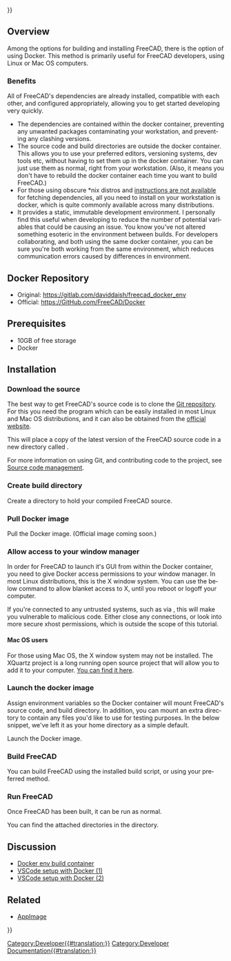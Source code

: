 <languages/>
{{UnfinishedDocu{{#translation:}}}}

<div lang="en" dir="ltr" class="mw-content-ltr">
{{Docnav
|[[Compile_on_MacOS|Compile on MacOS]]
|[[FreeCAD_Docker_CLI_mode|FreeCAD Docker CLI mode]]
}}
</div>

{{TOCright}}

<div lang="en" dir="ltr" class="mw-content-ltr">
==Overview==
</div>

<div lang="en" dir="ltr" class="mw-content-ltr">
Among the options for building and installing FreeCAD, there is the option of using Docker. This method is primarily useful for FreeCAD developers, using Linux or Mac OS computers.
</div>

<div lang="en" dir="ltr" class="mw-content-ltr">
===Benefits===
</div>

<div lang="en" dir="ltr" class="mw-content-ltr">
All of FreeCAD's dependencies are already installed, compatible with each other, and configured appropriately, allowing you to get started developing very quickly. 
* The dependencies are contained within the docker container, preventing any unwanted packages contaminating your workstation, and preventing any clashing versions.
* The source code and build directories are outside the docker container. This allows you to use your preferred editors, versioning systems, dev tools etc, without having to set them up in the docker container. You can just use them as normal, right from your workstation. (Also, it means you don't have to rebuild the docker container each time you want to build FreeCAD.)
* For those using obscure *nix distros and [[Compile_on_Linux#Getting_the_dependencies|instructions are not available]] for fetching dependencies, all you need to install on your workstation is docker, which is quite commonly available across many distributions.
* It provides a static, immutable development environment. I personally find this useful when developing to reduce the number of potential variables that could be causing an issue. You know you've not altered something esoteric in the environment between builds. For developers collaborating, and both using the same docker container, you can be sure you're both working from the same environment, which reduces communication errors caused by differences in environment.
</div>

<div lang="en" dir="ltr" class="mw-content-ltr">
==Docker Repository==
</div>

<div lang="en" dir="ltr" class="mw-content-ltr">
* Original: https://gitlab.com/daviddaish/freecad_docker_env
* Official: https://GitHub.com/FreeCAD/Docker
</div>

<div lang="en" dir="ltr" class="mw-content-ltr">
==Prerequisites==
</div>

<div lang="en" dir="ltr" class="mw-content-ltr">
* 10GB of free storage
* Docker
</div>

<div lang="en" dir="ltr" class="mw-content-ltr">
==Installation==
</div>

<div lang="en" dir="ltr" class="mw-content-ltr">
===Download the source===
</div>

<div lang="en" dir="ltr" class="mw-content-ltr">
The best way to get FreeCAD's source code is to clone the [https://github.com/FreeCAD/FreeCAD Git repository]. For this you need the {{incode|git}} program which can be easily installed in most Linux and Mac OS distributions, and it can also be obtained from the [http://git-scm.com/ official website].
</div>

<div lang="en" dir="ltr" class="mw-content-ltr">
This will place a copy of the latest version of the FreeCAD source code in a new directory called {{incode|freecad_source}}.
</div>

{{Code|lang=bash|code=
git clone --recurse-submodules https://github.com/FreeCAD/FreeCAD.git ~/my_code/freecad_source
}}

<div lang="en" dir="ltr" class="mw-content-ltr">
For more information on using Git, and contributing code to the project, see [[Source code management|Source code management]].
</div>

<div lang="en" dir="ltr" class="mw-content-ltr">
===Create build directory===
</div>

<div lang="en" dir="ltr" class="mw-content-ltr">
Create a directory to hold your compiled FreeCAD source.
</div>

{{Code|lang=bash|code=
mkdir ~/my_code/freecad_build
}}

<div lang="en" dir="ltr" class="mw-content-ltr">
===Pull Docker image===
</div>

<div lang="en" dir="ltr" class="mw-content-ltr">
Pull the Docker image. (Official image coming soon.)
</div>

{{Code|lang=bash|code=
docker pull registry.gitlab.com/daviddaish/freecad_docker_env:latest
}}

<div lang="en" dir="ltr" class="mw-content-ltr">
===Allow access to your window manager===
</div>

<div lang="en" dir="ltr" class="mw-content-ltr">
In order for FreeCAD to launch it's GUI from within the Docker container, you need to give Docker access permissions to your window manager. In most Linux distributions, this is the X window system. You can use the below command to allow blanket access to X, until you reboot or logoff your computer.
</div>

{{Code|lang=bash|code=
xhost +
}}

<div lang="en" dir="ltr" class="mw-content-ltr">
If you're connected to any untrusted systems, such as via {{incode|ssh}}, this will make you vulnerable to malicious code. Either close any {{incode|ssh}} connections, or look into more secure xhost permissions, which is outside the scope of this tutorial.
</div>

<div lang="en" dir="ltr" class="mw-content-ltr">
====Mac OS users====
</div>

<div lang="en" dir="ltr" class="mw-content-ltr">
For those using Mac OS, the X window system may not be installed. The XQuartz project is a long running open source project that will allow you to add it to your computer. [https://www.xquartz.org/ You can find it here].
</div> 

<div lang="en" dir="ltr" class="mw-content-ltr">
===Launch the docker image===
</div>

<div lang="en" dir="ltr" class="mw-content-ltr">
Assign environment variables so the Docker container will mount FreeCAD's source code, and build directory. In addition, you can mount an extra directory to contain any files you'd like to use for testing purposes. In the below snippet, we've left it as your home directory as a simple default.
</div>

{{Code|lang=bash|code=
fc_source=~/my_code/freecad_source
fc_build=~/my_code/freecad_build
other_files=~/
}}

<div lang="en" dir="ltr" class="mw-content-ltr">
Launch the Docker image.
</div>

{{Code|lang=bash|code=
docker run -it --rm \
-v $fc_source:/mnt/source \
-v $fc_build:/mnt/build \
-v $other_files:/mnt/files \
-e "DISPLAY" -e "QT_X11_NO_MITSHM=1" -v /tmp/.X11-unix:/tmp/.X11-unix:ro \
registry.gitlab.com/daviddaish/freecad_docker_env:latest
}}

<div lang="en" dir="ltr" class="mw-content-ltr">
===Build FreeCAD===
</div>

<div lang="en" dir="ltr" class="mw-content-ltr">
You can build FreeCAD using the installed build script, or using your preferred method.
</div>

{{Code|lang=bash|code=
/root/build_script.sh
}}

<div lang="en" dir="ltr" class="mw-content-ltr">
===Run FreeCAD===
</div>

<div lang="en" dir="ltr" class="mw-content-ltr">
Once FreeCAD has been built, it can be run as normal.
</div>

{{Code|lang=bash|code=
/mnt/build/bin/FreeCAD
}}

<div lang="en" dir="ltr" class="mw-content-ltr">
You can find the attached directories in the {{incode|/mnt}} directory.
</div>

<div lang="en" dir="ltr" class="mw-content-ltr">
==Discussion==
</div>

<div lang="en" dir="ltr" class="mw-content-ltr">
* [https://forum.freecad.org/viewtopic.php?f=4&t=42954 Docker env build container]
* [https://forum.freecad.org/viewtopic.php?f=10&t=48266 VSCode setup with Docker (1)]
* [https://forum.freecad.org/viewtopic.php?p=427812#p427812 VSCode setup with Docker (2)]
</div>

<div lang="en" dir="ltr" class="mw-content-ltr">
==Related==
</div>

<div lang="en" dir="ltr" class="mw-content-ltr">
* [[AppImage]]
</div>


<div lang="en" dir="ltr" class="mw-content-ltr">
{{Docnav
|[[Compile_on_MacOS|Compile on MacOS]]
|[[FreeCAD_Docker_CLI_mode|FreeCAD Docker CLI mode]]
}}
</div>

{{Userdocnavi{{#translation:}}}}
[[Category:Developer{{#translation:}}]]
[[Category:Developer Documentation{{#translation:}}]]